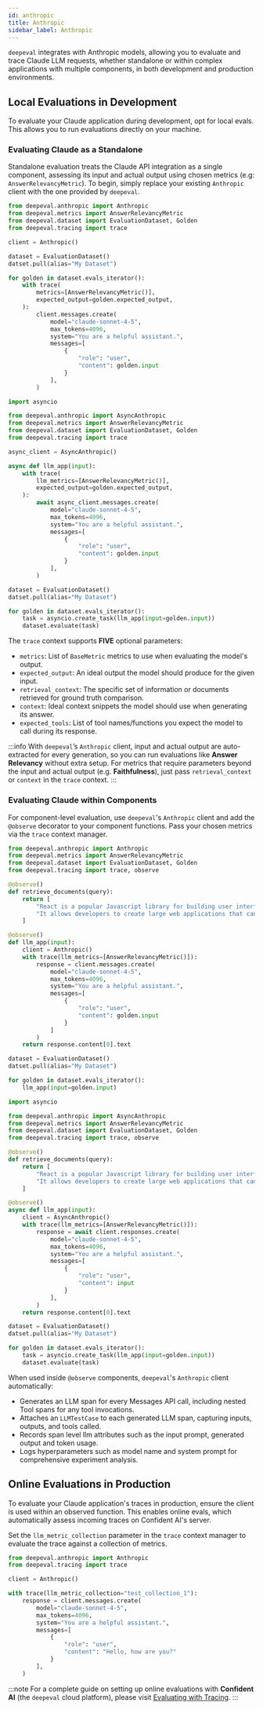```yaml
---
id: anthropic
title: Anthropic
sidebar_label: Anthropic
---
```



`deepeval` integrates with Anthropic models, allowing you to evaluate and trace Claude LLM requests, whether standalone or within complex applications with multiple components, in both development and production environments.

## Local Evaluations in Development

To evaluate your Claude application during development, opt for local evals. This allows you to run evaluations directly on your machine.

### Evaluating Claude as a Standalone

Standalone evaluation treats the Claude API integration as a single component, assessing its input and actual output using chosen metrics (e.g: `AnswerRelevancyMetric`). To begin, simply replace your existing `Anthropic` client with the one provided by `deepeval`.

<Tabs groupId="anthropic">
<TabItem value="messages" label="Messages">

```python title="main.py" showLineNumbers {4,12,13,14,15}
from deepeval.anthropic import Anthropic
from deepeval.metrics import AnswerRelevancyMetric
from deepeval.dataset import EvaluationDataset, Golden
from deepeval.tracing import trace

client = Anthropic()

dataset = EvaluationDataset()
datset.pull(alias="My Dataset")

for golden in dataset.evals_iterator():
    with trace(
        metrics=[AnswerRelevancyMetric()],
        expected_output=golden.expected_output,
    ):
        client.messages.create(
            model="claude-sonnet-4-5",
            max_tokens=4096,
            system="You are a helpful assistant.",
            messages=[
                {
                    "role": "user",
                    "content": golden.input
                }
            ],
        )
```

</TabItem>
<TabItem value="async-messages" label="Async Messages">

```python title="main.py" showLineNumbers {6,11,12,13,14}
import asyncio

from deepeval.anthropic import AsyncAnthropic
from deepeval.metrics import AnswerRelevancyMetric
from deepeval.dataset import EvaluationDataset, Golden
from deepeval.tracing import trace

async_client = AsyncAnthropic()

async def llm_app(input):
    with trace(
        llm_metrics=[AnswerRelevancyMetric()],
        expected_output=golden.expected_output,
    ):
        await async_client.messages.create(
            model="claude-sonnet-4-5",
            max_tokens=4096,
            system="You are a helpful assistant.",
            messages=[
                {
                    "role": "user",
                    "content": golden.input
                }
            ],
        )

dataset = EvaluationDataset()
datset.pull(alias="My Dataset")

for golden in dataset.evals_iterator():
    task = asyncio.create_task(llm_app(input=golden.input))
    dataset.evaluate(task)
```

</TabItem>
</Tabs>

The `trace` context supports **FIVE** optional parameters:

- `metrics`: List of `BaseMetric` metrics to use when evaluating the model's output.
- `expected_output`: An ideal output the model should produce for the given input.
- `retrieval_context`: The specific set of information or documents retrieved for ground truth comparison.
- `context`: Ideal context snippets the model should use when generating its answer.
- `expected_tools`: List of tool names/functions you expect the model to call during its response.

:::info
With `deepeval`’s `Anthropic` client, input and actual output are auto-extracted for every generation, so you can run evaluations like **Answer Relevancy** without extra setup. For metrics that require parameters beyond the input and actual output (e.g. **Faithfulness**), just pass `retrieval_context` or `context` in the `trace` context.
:::

### Evaluating Claude within Components

For component-level evaluation, use `deepeval`'s `Anthropic` client and add the `@observe` decorator to your component functions. Pass your chosen metrics via the `trace` context manager.

<Tabs groupId="anthropic">
<TabItem value="messages" label="Messages">

```python title="main.py" showLineNumbers {4,6,13}
from deepeval.anthropic import Anthropic
from deepeval.metrics import AnswerRelevancyMetric
from deepeval.dataset import EvaluationDataset, Golden
from deepeval.tracing import trace, observe

@observe()
def retrieve_documents(query):
    return [
        "React is a popular Javascript library for building user interfaces.",
        "It allows developers to create large web applications that can update and render efficiently in response to data changes."
    ]

@observe()
def llm_app(input):
    client = Anthropic()
    with trace(llm_metrics=[AnswerRelevancyMetric()]):
        response = client.messages.create(
            model="claude-sonnet-4-5",
            max_tokens=4096,
            system="You are a helpful assistant.",
            messages=[
                {
                    "role": "user",
                    "content": golden.input
                }
            ]
        )
    return response.content[0].text

dataset = EvaluationDataset()
datset.pull(alias="My Dataset")

for golden in dataset.evals_iterator():
    llm_app(input=golden.input)
```

</TabItem>
<TabItem value="async-messages" label="Async Messages">

```python title="main.py" showLineNumbers {6,8,15}
import asyncio

from deepeval.anthropic import AsyncAnthropic
from deepeval.metrics import AnswerRelevancyMetric
from deepeval.dataset import EvaluationDataset, Golden
from deepeval.tracing import trace, observe

@observe()
def retrieve_documents(query):
    return [
        "React is a popular Javascript library for building user interfaces.",
        "It allows developers to create large web applications that can update and render efficiently in response to data changes."
    ]

@observe()
async def llm_app(input):
    client = AsyncAnthropic()
    with trace(llm_metrics=[AnswerRelevancyMetric()]):
        response = await client.responses.create(
            model="claude-sonnet-4-5",
            max_tokens=4096,
            system="You are a helpful assistant.",
            messages=[
                {
                    "role": "user",
                    "content": input
                }
            ],
        )
    return response.content[0].text

dataset = EvaluationDataset()
datset.pull(alias="My Dataset")

for golden in dataset.evals_iterator():
    task = asyncio.create_task(llm_app(input=golden.input))
    dataset.evaluate(task)
```

</TabItem>
</Tabs>

When used inside `@observe` components, `deepeval`'s `Anthropic` client automatically:

- Generates an LLM span for every Messages API call, including nested Tool spans for any tool invocations.
- Attaches an `LLMTestCase` to each generated LLM span, capturing inputs, outputs, and tools called.
- Records span level llm attributes such as the input prompt, generated output and token usage.
- Logs hyperparameters such as model name and system prompt for comprehensive experiment analysis.

## Online Evaluations in Production

To evaluate your Claude application's traces in production, ensure the client is used within an observed function. This enables online evals, which automatically assess incoming traces on Confident AI's server.

Set the `llm_metric_collection` parameter in the `trace` context manager to evaluate the trace against a collection of metrics.

```python main.py
from deepeval.anthropic import Anthropic
from deepeval.tracing import trace

client = Anthropic()

with trace(llm_metric_collection="test_collection_1"):
    response = client.messages.create(
        model="claude-sonnet-4-5",
        max_tokens=4096,
        system="You are a helpful assistant.",
        messages=[
            {
                "role": "user",
                "content": "Hello, how are you?"
            }
        ],
    )
```

:::note
For a complete guide on setting up online evaluations with **Confident AI** (the `deepeval` cloud platform), please visit [Evaluating with Tracing](/docs/evaluation-component-level-llm-evals).
:::
